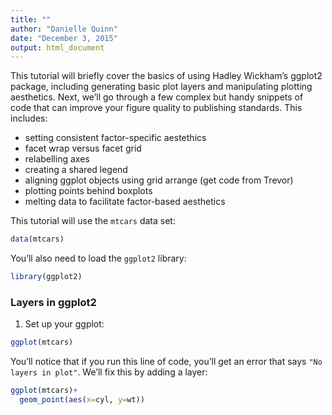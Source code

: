 ```yaml
---
title: ""
author: "Danielle Quinn"
date: "December 3, 2015"
output: html_document
---
```

This tutorial will briefly cover the basics of using Hadley Wickham's ggplot2 package, including generating basic plot layers and manipulating plotting aesthetics. Next, we'll go through a few complex but handy snippets of code that can improve your figure quality to publishing standards. This includes:

- setting consistent factor-specific aestethics
- facet wrap versus facet grid
- relabelling axes
- creating a shared legend
- aligning ggplot objects using grid arrange (get code from Trevor)
- plotting points behind boxplots
- melting data to facilitate factor-based aesthetics

This tutorial will use the ```mtcars``` data set:
```r
data(mtcars)
```
You'll also need to load the `ggplot2` library:
```r
library(ggplot2)
```
### Layers in ggplot2 ###
1. Set up your ggplot:
```r
ggplot(mtcars)
```
You'll notice that if you run this line of code, you'll get an error that says ```"No layers in plot"```. We'll fix this by adding a layer:
```r
ggplot(mtcars)+
  geom_point(aes(x=cyl, y=wt))
```